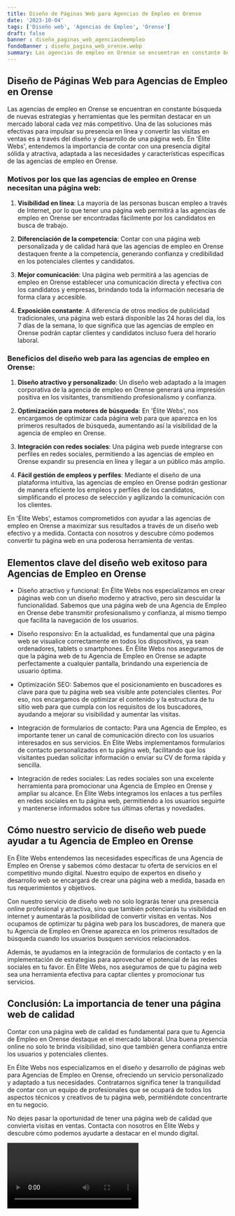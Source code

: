 ```yaml
---
title: Diseño de Páginas Web para Agencias de Empleo en Orense
date: '2023-10-04'
tags: ['Diseño web', 'Agencias de Empleo', 'Orense']
draft: false
banner : diseño_paginas_web_agenciasdeempleo
fondoBanner : diseño_pagina_web_orense.webp
summary: Las agencias de empleo en Orense se encuentran en constante búsqueda de nuevas estrategias y herramientas que les permitan destacar en un mercado laboral cada vez más competitivo. Una de las soluciones más efectivas para impulsar su presencia en línea y convertir las visitas en ventas es a través del diseño y desarrollo de una página web. En 'Élite Webs', entendemos la importancia de contar con una presencia digital sólida y atractiva, adaptada a las necesidades y características específicas de las agencias de empleo en Orense.
---
```


## Diseño de Páginas Web para Agencias de Empleo en Orense

Las agencias de empleo en Orense se encuentran en constante búsqueda de nuevas estrategias y herramientas que les permitan destacar en un mercado laboral cada vez más competitivo. Una de las soluciones más efectivas para impulsar su presencia en línea y convertir las visitas en ventas es a través del diseño y desarrollo de una página web. En 'Élite Webs', entendemos la importancia de contar con una presencia digital sólida y atractiva, adaptada a las necesidades y características específicas de las agencias de empleo en Orense.

### Motivos por los que las agencias de empleo en Orense necesitan una página web:

1. **Visibilidad en línea**: La mayoría de las personas buscan empleo a través de Internet, por lo que tener una página web permitirá a las agencias de empleo en Orense ser encontradas fácilmente por los candidatos en busca de trabajo.

2. **Diferenciación de la competencia**: Contar con una página web personalizada y de calidad hará que las agencias de empleo en Orense destaquen frente a la competencia, generando confianza y credibilidad en los potenciales clientes y candidatos.

3. **Mejor comunicación**: Una página web permitirá a las agencias de empleo en Orense establecer una comunicación directa y efectiva con los candidatos y empresas, brindando toda la información necesaria de forma clara y accesible.

4. **Exposición constante**: A diferencia de otros medios de publicidad tradicionales, una página web estará disponible las 24 horas del día, los 7 días de la semana, lo que significa que las agencias de empleo en Orense podrán captar clientes y candidatos incluso fuera del horario laboral.

### Beneficios del diseño web para las agencias de empleo en Orense:

1. **Diseño atractivo y personalizado**: Un diseño web adaptado a la imagen corporativa de la agencia de empleo en Orense generará una impresión positiva en los visitantes, transmitiendo profesionalismo y confianza.

2. **Optimización para motores de búsqueda**: En 'Élite Webs', nos encargamos de optimizar cada página web para que aparezca en los primeros resultados de búsqueda, aumentando así la visibilidad de la agencia de empleo en Orense.

3. **Integración con redes sociales**: Una página web puede integrarse con perfiles en redes sociales, permitiendo a las agencias de empleo en Orense expandir su presencia en línea y llegar a un público más amplio.

4. **Fácil gestión de empleos y perfiles**: Mediante el diseño de una plataforma intuitiva, las agencias de empleo en Orense podrán gestionar de manera eficiente los empleos y perfiles de los candidatos, simplificando el proceso de selección y agilizando la comunicación con los clientes.

En 'Élite Webs', estamos comprometidos con ayudar a las agencias de empleo en Orense a maximizar sus resultados a través de un diseño web efectivo y a medida. Contacta con nosotros y descubre cómo podemos convertir tu página web en una poderosa herramienta de ventas.

<GifSeo />

<Cta />

## Elementos clave del diseño web exitoso para Agencias de Empleo en Orense

- Diseño atractivo y funcional: En Élite Webs nos especializamos en crear páginas web con un diseño moderno y atractivo, pero sin descuidar la funcionalidad. Sabemos que una página web de una Agencia de Empleo en Orense debe transmitir profesionalismo y confianza, al mismo tiempo que facilita la navegación de los usuarios.

- Diseño responsivo: En la actualidad, es fundamental que una página web se visualice correctamente en todos los dispositivos, ya sean ordenadores, tablets o smartphones. En Élite Webs nos aseguramos de que la página web de tu Agencia de Empleo en Orense se adapte perfectamente a cualquier pantalla, brindando una experiencia de usuario óptima.

- Optimización SEO: Sabemos que el posicionamiento en buscadores es clave para que tu página web sea visible ante potenciales clientes. Por eso, nos encargamos de optimizar el contenido y la estructura de tu sitio web para que cumpla con los requisitos de los buscadores, ayudando a mejorar su visibilidad y aumentar las visitas.

- Integración de formularios de contacto: Para una Agencia de Empleo, es importante tener un canal de comunicación directo con los usuarios interesados en sus servicios. En Élite Webs implementamos formularios de contacto personalizados en tu página web, facilitando que los visitantes puedan solicitar información o enviar su CV de forma rápida y sencilla.

- Integración de redes sociales: Las redes sociales son una excelente herramienta para promocionar una Agencia de Empleo en Orense y ampliar su alcance. En Élite Webs integramos los enlaces a tus perfiles en redes sociales en tu página web, permitiendo a los usuarios seguirte y mantenerse informados sobre tus últimas ofertas y novedades.

## Cómo nuestro servicio de diseño web puede ayudar a tu Agencia de Empleo en Orense

En Élite Webs entendemos las necesidades específicas de una Agencia de Empleo en Orense y sabemos cómo destacar tu oferta de servicios en el competitivo mundo digital. Nuestro equipo de expertos en diseño y desarrollo web se encargará de crear una página web a medida, basada en tus requerimientos y objetivos.

Con nuestro servicio de diseño web no solo lograrás tener una presencia online profesional y atractiva, sino que también potenciarás tu visibilidad en internet y aumentarás la posibilidad de convertir visitas en ventas. Nos ocupamos de optimizar tu página web para los buscadores, de manera que tu Agencia de Empleo en Orense aparezca en los primeros resultados de búsqueda cuando los usuarios busquen servicios relacionados.

Además, te ayudamos en la integración de formularios de contacto y en la implementación de estrategias para aprovechar el potencial de las redes sociales en tu favor. En Élite Webs, nos aseguramos de que tu página web sea una herramienta efectiva para captar clientes y promocionar tus servicios.

## Conclusión: La importancia de tener una página web de calidad

Contar con una página web de calidad es fundamental para que tu Agencia de Empleo en Orense destaque en el mercado laboral. Una buena presencia online no solo te brinda visibilidad, sino que también genera confianza entre los usuarios y potenciales clientes.

En Élite Webs nos especializamos en el diseño y desarrollo de páginas web para Agencias de Empleo en Orense, ofreciendo un servicio personalizado y adaptado a tus necesidades. Contratarnos significa tener la tranquilidad de contar con un equipo de profesionales que se ocupará de todos los aspectos técnicos y creativos de tu página web, permitiéndote concentrarte en tu negocio.

No dejes pasar la oportunidad de tener una página web de calidad que convierta visitas en ventas. Contacta con nosotros en Élite Webs y descubre cómo podemos ayudarte a destacar en el mundo digital.

<Video />

<CtaBot job='Agencias de Empleo' city='Orense'/>

<Gmaps query='Orense+españa+maps' />